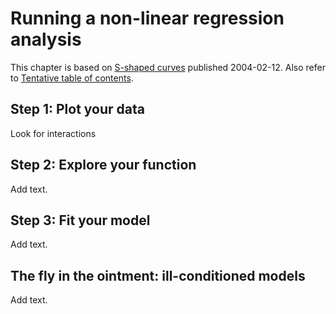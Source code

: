 # Running a non-linear regression analysis

This chapter is based on [S-shaped curves](http://new.pmean.com/fitting-s-shaped-curves/) published 2004-02-12. Also refer to [Tentative table of contents](http://www.pmean.com/10/Contents.html).

## Step 1: Plot your data

Look for interactions

## Step 2: Explore your function

Add text.

## Step 3: Fit your model

Add text.

## The fly in the ointment: ill-conditioned models

Add text.
